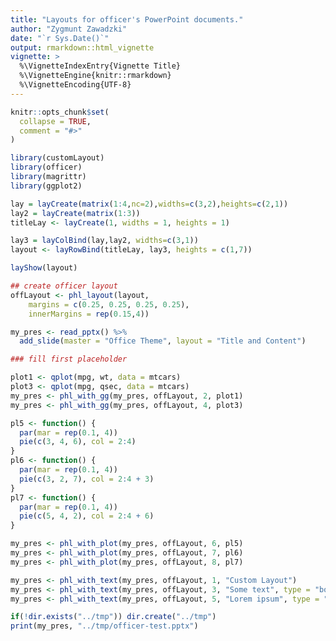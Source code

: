 ```yaml
---
title: "Layouts for officer's PowerPoint documents."
author: "Zygmunt Zawadzki"
date: "`r Sys.Date()`"
output: rmarkdown::html_vignette
vignette: >
  %\VignetteIndexEntry{Vignette Title}
  %\VignetteEngine{knitr::rmarkdown}
  %\VignetteEncoding{UTF-8}
---
```


```r
knitr::opts_chunk$set(
  collapse = TRUE,
  comment = "#>"
)
```

```r
library(customLayout)
library(officer)
library(magrittr)
library(ggplot2)

lay = layCreate(matrix(1:4,nc=2),widths=c(3,2),heights=c(2,1))
lay2 = layCreate(matrix(1:3))
titleLay <- layCreate(1, widths = 1, heights = 1)

lay3 = layColBind(lay,lay2, widths=c(3,1))
layout <- layRowBind(titleLay, lay3, heights = c(1,7))

layShow(layout)
```


```r

## create officer layout
offLayout <- phl_layout(layout,
    margins = c(0.25, 0.25, 0.25, 0.25),
    innerMargins = rep(0.15,4))

my_pres <- read_pptx() %>%
  add_slide(master = "Office Theme", layout = "Title and Content")

### fill first placeholder

plot1 <- qplot(mpg, wt, data = mtcars)
plot3 <- qplot(mpg, qsec, data = mtcars)
my_pres <- phl_with_gg(my_pres, offLayout, 2, plot1)
my_pres <- phl_with_gg(my_pres, offLayout, 4, plot3)

pl5 <- function() {
  par(mar = rep(0.1, 4))
  pie(c(3, 4, 6), col = 2:4)
}
pl6 <- function() {
  par(mar = rep(0.1, 4))
  pie(c(3, 2, 7), col = 2:4 + 3)
}
pl7 <- function() {
  par(mar = rep(0.1, 4))
  pie(c(5, 4, 2), col = 2:4 + 6)
}

my_pres <- phl_with_plot(my_pres, offLayout, 6, pl5)
my_pres <- phl_with_plot(my_pres, offLayout, 7, pl6)
my_pres <- phl_with_plot(my_pres, offLayout, 8, pl7)

```

```r
my_pres <- phl_with_text(my_pres, offLayout, 1, "Custom Layout")
my_pres <- phl_with_text(my_pres, offLayout, 3, "Some text", type = "body")
my_pres <- phl_with_text(my_pres, offLayout, 5, "Lorem ipsum", type = "body")


```

```r
if(!dir.exists("../tmp")) dir.create("../tmp")
print(my_pres, "../tmp/officer-test.pptx")
```
